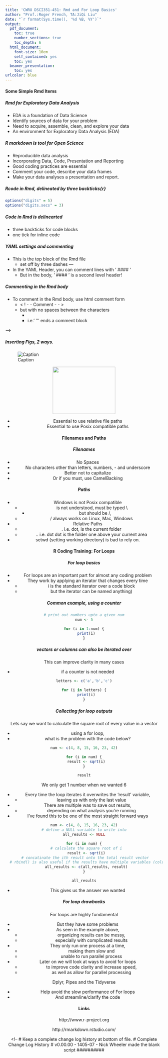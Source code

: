 ```yaml
---
title: 'CWRU DSCI351-451: Rmd and For Loop Basics'
author: "Prof.:Roger French, TA:JiQi Liu"
date: "`r format(Sys.time(), '%d %B, %Y')`"
output:
  pdf_document:
    toc: true
    number_sections: true
    toc_depth: 6
  html_document:
    font-size: 10em
    self_contained: yes
    toc: yes
  beamer_presentation:
    toc: yes
urlcolor: blue
---
```


<!--
# Script Name: 1708-351-451-HW2-ForLoop-NAME.Rmd
# Purpose: This is a blank Rmd file to start a new open science data analysis from
# Authors: Roger H. French
# License: Creative Commons Attribution-ShareAlike 4.0 International License.
##########
# Latest Changelog Entires:
# v0.00.01 - 1501cwru-dsci-NAMEIT.RMD - Roger French started this blank Rmd
##########

# Rmd code goes below the comment marker!
-->

 
 \setcounter{section}{2}
 \setcounter{subsection}{2}
 \setcounter{subsubsection}{2}


#### Some Simple Rmd Items 

##### Rmd for Exploratory Data Analysis
 
  - EDA is a foundation of Data Science
  - Identify sources of data for your problem
  - Need to acquire, assemble, clean, and explore your data
  - An environment for Exploratory Data Analysis (EDA)  

##### R markdown is tool for Open Science

  - Reproducible data analysis
  - Incorporating Data, Code, Presentation and Reporting
  - Good coding practices are essential
  - Comment your code, describe your data frames
  - Make your data analyses a presentation and report.
   
##### Rcode in Rmd, delineated by three backticks{r}

```r
options("digits" = 5)
options("digits.secs" = 3)
```
 
##### Code in Rmd is delinearted 

  - three backticks for code blocks
  - one tick for inline code
 
##### YAML settings and commenting
  - This is the top block of the Rmd file
    - set off by three dashes ---  
  - In the YAML Header, you can comment lines with ' #### ' 
    - But in the body, ' #### ' is a second level header!

##### Commenting in the Rmd body
  - To comment in the Rmd body, use html comment form
    - < ! - - Comment - - >  
    - but with no spaces between the characters
      - <!-- regular html comment --> 
      -  i.e.' <!-- ' starts a comment block  
      -  ''' --> ''' ends a comment block  

<!--
  So this is a comment block  
  
   In the YAML header its ####    (a bit confusing since this is a 2nd level header in the rest of the file)
         In the rest of the file its <!-- regular html comment -->
-->

##### Inserting Figs, 2 ways.

  ![Caption](../figs/energy_cradle_v5-logo.png)
  
  <center><img src="../figs/energy_cradle_v5-logo.png" height="150px" width="200px" />

  - Essential to use relative file paths
  - Essential to use Posix compatible paths

#### Filenames and Paths  

##### Filenames

  - No Spaces
  - No characters other than letters, numbers, - and underscore
  - Better not to capitalize
  - Or if you must, use CamelBacking

##### Paths

  - Windows is not Posix compatible
    - \ is not understood, must be typed \\
      - but should be /, 
    - / always works on Linux, Mac, Windows
  - Relative Paths
      - . i.e. dot, is the current folder
      - .. i.e. dot dot is the folder one above your current area
  - setwd (setting working directory) is bad to rely on.  



#### R Coding Training: For Loops

##### For loop basics

  - For loops are an important part for almost any coding problem
  - They work by applying an iterator that changes every time 
    - i is the standard iterator over a code block
    - but the iterator can be named anything) 

##### Common example, using a counter 

```r
# print out numbers upto a given num
num <- 5

for (i in 1:num) {
  print(i)
}
```

##### vectors or columns can also be iterated over

This can improve clarity in many cases 

  - if a counter is not needed

```r
letters <- c('a','b','c')

for (i in letters) {
  print(i)
}
```

##### Collecting for loop outputs

Lets say we want to calculate the square root of every value in a vector 

  - using a for loop, 
  - what is the problem with the code below?

```r
num <- c(4, 8, 15, 16, 23, 42)

for (i in num) {
  result <- sqrt(i)
}

result
```

We only get 1 number when we wanted 6

  - Every time the loop iterates it overwrites the 'result' variable, 
    - leaving us with only the last value
  - There are multiple was to save out results, 
    - depending on what analysis you're running
  - I've found this to be one of the most straight forward ways

```r
num <- c(4, 8, 15, 16, 23, 42)
# define a NULL variable to write into
all_results <- NULL

for (i in num) {
  # calculate the square root of i
  result <- sqrt(i)
  # concatinate the ith result onto the total result vector 
  # rbind() is also useful if the results have multiple variables (columns)
  all_results <- c(all_results, result)
}

all_results
```

- This gives us the answer we wanted

##### For loop drawbacks

For loops are highly fundamental 

  - But they have some problems
  - As seen in the example above, 
    - organizing results can be messy, 
    - especially with complicated results
  - They only run one process at a time, 
    - making them slow and 
    - unable to run parallel process
  - Later on we will look at ways to avoid for loops 
    - to improve code clarity and increase speed, 
    - as well as allow for parallel processing
    
Dplyr, Pipes and the Tidyverse

  - Help avoid the slow performance of For loops
  - And streamline/clarify the code


#### Links
 
http://www.r-project.org 

http://rmarkdown.rstudio.com/  

<!--
# Keep a complete change log history at bottom of file.
# Complete Change Log History
# v0.00.00 - 1405-07 - Nick Wheeler made the blank script
##########


